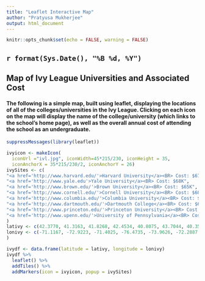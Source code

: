 ```yaml
---
title: "Leaflet Interactive Map"
author: "Pratyusa Mukherjee"
output: html_document
---
```



```r
knitr::opts_chunk$set(echo = FALSE, warning = FALSE)
```

## `r format(Sys.Date(), "%B %d, %Y")`

## Map of Ivy League Universities and Associated Cost

#### The following is a simple map, built using leaflet, displaying the locations of all of the colleges/universities in the Ivy League. Clicking on each icon on the map will display the name of the college/university (which links to the school's home page), as well as the overall annual cost of attending the school as an undergraduate.

```r
suppressMessages(library(leaflet))

ivyicon <- makeIcon(
  iconUrl ="ivl.jpg", iconWidth=45*215/230, iconHeight = 35, 
  iconAnchorX = 35*215/230/2, iconAnchorY = 26)
ivySites <- c(
"<a href='http://www.harvard.edu/'>Harvard University</a><BR> Cost: $67K",
"<a href='http://www.yale.edu'>Yale University</a><BR> Cost: $68K",
"<a href='http://www.brown.edu/'>Brown University</a><BR> Cost: $65K",
"<a href='http://www.cornell.edu/'>Cornell University</a><BR> Cost: $68K",
"<a href='http://www.columbia.edu/'>Columbia University</a><BR> Cost: $72K",
"<a href='http://www.dartmouth.edu/'>Dartmouth College</a><BR> Cost: $67K",
"<a href='http://www.princeton.edu/'>Princeton University</a><BR> Cost: $64K",
"<a href='http://www.upenn.edu/'>University of Pennsylvania</a><BR> Cost: $69K"
)
lativy <- c(42.3770, 41.3163, 41.8268, 42.4534, 40.8075, 43.7044, 40.3573,39.9522)
lonivy <- c(-71.1167, -72.9223, -71.4025, -76.4735, -73.9626, -72.2887, -74.6672, -75.1932
)

ivydf <- data.frame(latitude = lativy, longitude = lonivy)
ivydf %>%
  leaflet() %>%
  addTiles() %>%
  addMarkers(icon = ivyicon, popup = ivySites)
``` 
